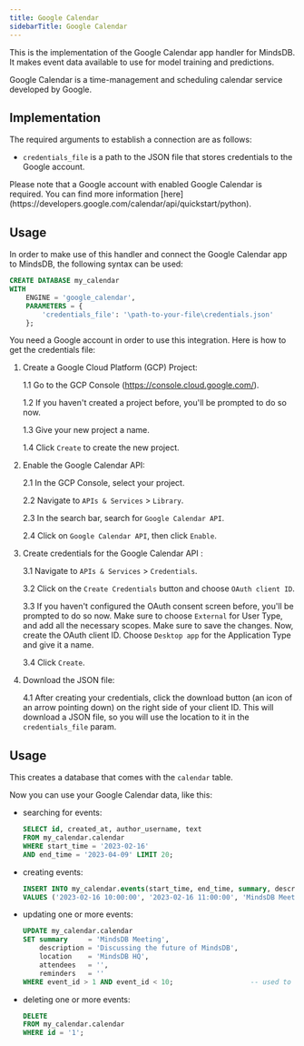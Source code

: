 ```yaml
---
title: Google Calendar
sidebarTitle: Google Calendar
---
```


This is the implementation of the Google Calendar app handler for MindsDB. It makes event data available to use for model training and predictions.

Google Calendar is a time-management and scheduling calendar service developed by Google.

## Implementation

The required arguments to establish a connection are as follows:

* `credentials_file` is a path to the JSON file that stores credentials to the Google account.

<Tip>
Please note that a Google account with enabled Google Calendar is required. You can find more information [here](https://developers.google.com/calendar/api/quickstart/python).
</Tip>

## Usage

In order to make use of this handler and connect the Google Calendar app to MindsDB, the following syntax can be used:

```sql
CREATE DATABASE my_calendar
WITH
    ENGINE = 'google_calendar',
    PARAMETERS = {
        'credentials_file': '\path-to-your-file\credentials.json'
    }; 
```
<Tip>
You need a Google account in order to use this integration. Here is how to get the credentials file:

1. Create a Google Cloud Platform (GCP) Project:

    1.1 Go to the GCP Console (https://console.cloud.google.com/).
    
    1.2 If you haven't created a project before, you'll be prompted to do so now.
    
    1.3 Give your new project a name.
    
    1.4 Click `Create` to create the new project.

2. Enable the Google Calendar API:

    2.1 In the GCP Console, select your project.

    2.2 Navigate to `APIs & Services` > `Library`.

    2.3 In the search bar, search for `Google Calendar API`.

    2.4 Click on ` Google Calendar API `, then click `Enable`.

3. Create credentials for the  Google Calendar API :

    3.1 Navigate to `APIs & Services` > `Credentials`.

    3.2 Click on the `Create Credentials` button and choose `OAuth client ID`.

    3.3 If you haven't configured the OAuth consent screen before, you'll be prompted to do so now. Make sure to choose `External` for User Type, and add all the necessary scopes. Make sure to save the changes.
    Now, create the OAuth client ID. Choose `Desktop app` for the Application Type and give it a name.

    3.4 Click `Create`.

4. Download the JSON file:

    4.1 After creating your credentials, click the download button (an icon of an arrow pointing down) on the right side of your client ID. This will download a JSON file, so you will use the location to it in the `credentials_file` param. 
</Tip>

## Usage

This creates a database that comes with the `calendar` table.

Now you can use your Google Calendar data, like this:

* searching for events:

    ```sql
    SELECT id, created_at, author_username, text
    FROM my_calendar.calendar
    WHERE start_time = '2023-02-16'
    AND end_time = '2023-04-09' LIMIT 20;
    ```

* creating events:

    ```sql
    INSERT INTO my_calendar.events(start_time, end_time, summary, description, location, attendees, reminders, timeZone)
    VALUES ('2023-02-16 10:00:00', '2023-02-16 11:00:00', 'MindsDB Meeting', 'Discussing the future of MindsDB', 'MindsDB HQ', '', 'Europe/Athens');
    ```

* updating one or more events:

    ```sql
    UPDATE my_calendar.calendar
    SET summary     = 'MindsDB Meeting',
        description = 'Discussing the future of MindsDB',
        location    = 'MindsDB HQ',
        attendees   = '',
        reminders   = ''
    WHERE event_id > 1 AND event_id < 10;                   -- used to update events in a given range
    ```

* deleting one or more events:

    ```sql
    DELETE
    FROM my_calendar.calendar
    WHERE id = '1';
    ```
